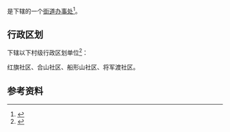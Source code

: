 {{中国乡级行政区|43/03/02/013/000}}

'''{{PAGENAMEBASE}}'''是{{PRC admin/fullname|43/03/02/013/000|3}}下辖的一个[[街道办事处|街道办事处]]<ref>{{PRC admin/ref sgc|{{PRC admin/parent|43/03/02/013/000}}}}</ref>。

== 行政区划 ==
{{PAGENAMEBASE}}下辖以下村级行政区划单位<ref>{{PRC admin/ref sgc|43/03/02/013/000}}</ref>：

红旗社区、合山社区、船形山社区、将军渡社区。

== 参考资料 ==
{{reflist}}

{{湖南行政区划小作品}}
{{PRC admin/navcat|43/03/02/013/000}}